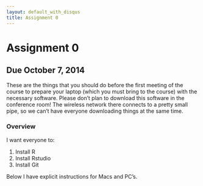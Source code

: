 ```yaml
---
layout: default_with_disqus
title: Assignment 0
---
```


# Assignment 0  {#assignment-0}

## Due October 7, 2014
These are the things that you should do before the first meeting of the course to prepare your
laptop (which you must bring to the course) with the necessary software.  Please don't plan
to download this software in the conference room!  The wireless network there connects to a 
pretty small pipe, so we can't have everyone downloading things at the same time.

### Overview
I want everyone to:

1. Install R
1. Install Rstudio
1. Install Git

Below I have explicit instructions for Macs and PC's.
